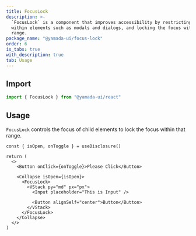 ```yaml
---
title: FocusLock
description: >-
  `FocusLock` is a component that improves accessibility by restricting focus
  within elements such as modals and dialogs, and locking the focus within that
  range.
package_name: "@yamada-ui/focus-lock"
order: 6
is_tabs: true
with_description: true
tab: Usage
---
```


## Import

```ts
import { FocusLock } from "@yamada-ui/react"
```

## Usage

`FocusLock` controls the focus of child elements to lock the focus within that range.

```tsx functional=true
const { isOpen, onToggle } = useDisclosure()

return (
  <>
    <Button onClick={onToggle}>Please Click</Button>

    <Collapse isOpen={isOpen}>
      <FocusLock>
        <VStack py="md" px="px">
          <Input placeholder="This is Input" />

          <Button alignSelf="center">Button</Button>
        </VStack>
      </FocusLock>
    </Collapse>
  </>
)
```
